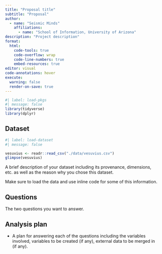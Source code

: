```yaml
---
title: "Proposal title"
subtitle: "Proposal"
author:
  - name: "Seismic Minds"
    affiliations:
      - name: "School of Information, University of Arizona"
description: "Project description"
format:
  html:
    code-tools: true
    code-overflow: wrap
    code-line-numbers: true
    embed-resources: true
editor: visual
code-annotations: hover
execute:
  warning: false
  render-on-save: true
---
```


```r
#| label: load-pkgs
#| message: false
library(tidyverse)
library(dplyr)
```

## Dataset

```r
#| label: load-dataset
#| message: false

vesuvius <- readr::read_csv("./data/vesuvius.csv")
glimpse(vesuvius)
```

A brief description of your dataset including its provenance, dimensions, etc. as well as the reason why you chose this dataset.

Make sure to load the data and use inline code for some of this information.

## Questions

The two questions you want to answer.

## Analysis plan

-   A plan for answering each of the questions including the variables involved, variables to be created (if any), external data to be merged in (if any).